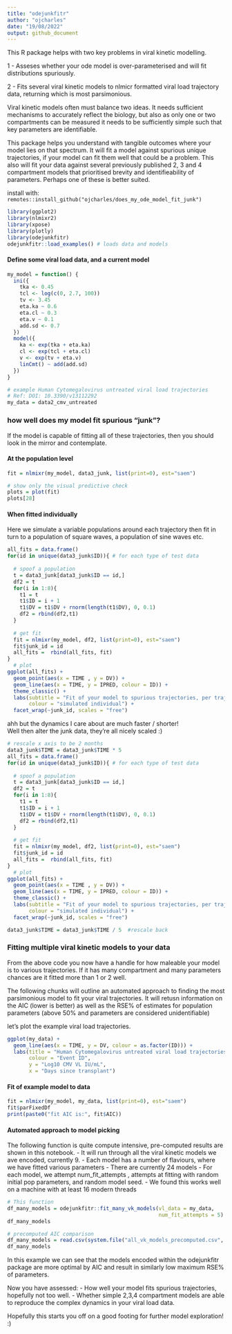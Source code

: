 ```yaml
---
title: "odejunkfitr"
author: "ojcharles"
date: "19/08/2022"
output: github_document
---
```


This R package helps with two key problems in viral kinetic modelling.

1 - Asseses whether your ode model is over-parameterised and will fit distributions spuriously.

2 - Fits several viral kinetic models to nlmicr formatted viral load trajectory data, returning which is most parsimonious.


Viral kinetic models often must balance two ideas. It needs sufficient mechanisms to accurately reflect the biology, but also as only one or two compartments can be measured it needs to be sufficiently simple such that key parameters are identifiable. 

This package helps you understand with tangible outcomes where your model lies on that spectrum.
It will fit a model against spurious unique trajectories, if your model can fit them well that could be a problem.
This also will fit your data against several previously published 2, 3 and 4 compartment models that prioritised brevity and identifieability of parameters. Perhaps one of these is better suited.

install with:
`remotes::install_github("ojcharles/does_my_ode_model_fit_junk")`




```r
library(ggplot2)
library(nlmixr2)
library(xpose)
library(plotly)
library(odejunkfitr)
odejunkfitr::load_examples() # loads data and models

```


#### Define some viral load data, and a current model

```r
my_model = function() {
  ini({
    tka <- 0.45
    tcl <- log(c(0, 2.7, 100))
    tv <- 3.45
    eta.ka ~ 0.6
    eta.cl ~ 0.3
    eta.v ~ 0.1
    add.sd <- 0.7
  })
  model({
    ka <- exp(tka + eta.ka)
    cl <- exp(tcl + eta.cl)
    v <- exp(tv + eta.v)
    linCmt() ~ add(add.sd)
  })
}

# example Human Cytomegalovirus untreated viral load trajectories
# Ref: DOI: 10.3390/v13112292
my_data = data2_cmv_untreated
```





### how well does my model fit spurious "junk"?

If the model is capable of fitting all of these trajectories, then you should look in the mirror and contemplate.

#### At the population level

```r

fit = nlmixr(my_model, data3_junk, list(print=0), est="saem")

# show only the visual predictive check
plots = plot(fit)
plots[28] 
```

#### When fitted individually 

Here we simulate a variable populations around each trajectory then fit in turn to a population of square waves, a population of sine waves etc.

```r

all_fits = data.frame()
for(id in unique(data3_junk$ID)){ # for each type of test data
  
  # spoof a population
  t = data3_junk[data3_junk$ID == id,]
  df2 = t
  for(i in 1:8){
    t1 = t
    t1$ID = i + 1
    t1$DV = t1$DV + rnorm(length(t1$DV), 0, 0.1)
    df2 = rbind(df2,t1)
  }
  
  # get fit
  fit = nlmixr(my_model, df2, list(print=0), est="saem")
  fit$junk_id = id
  all_fits =  rbind(all_fits, fit)
}
  # plot
ggplot(all_fits) +
  geom_point(aes(x = TIME , y = DV)) +
  geom_line(aes(x = TIME, y = IPRED, colour = ID)) +
  theme_classic() +
  labs(subtitle = "Fit of your model to spurious trajectories, per trajectory fit",
       colour = "simulated individual") +
  facet_wrap(~junk_id, scales = "free")

```


 ahh but the dynamics I care about are much faster / shorter!  
 Well then alter the junk data, they're all nicely scaled :)
 
 
```r
# rescale x axis to be 2 months
data3_junk$TIME = data3_junk$TIME * 5
all_fits = data.frame()
for(id in unique(data3_junk$ID)){ # for each type of test data
  
  # spoof a population
  t = data3_junk[data3_junk$ID == id,]
  df2 = t
  for(i in 1:8){
    t1 = t
    t1$ID = i + 1
    t1$DV = t1$DV + rnorm(length(t1$DV), 0, 0.1)
    df2 = rbind(df2,t1)
  }
  
  # get fit
  fit = nlmixr(my_model, df2, list(print=0), est="saem")
  fit$junk_id = id
  all_fits =  rbind(all_fits, fit)
}
  # plot
ggplot(all_fits) +
  geom_point(aes(x = TIME , y = DV)) +
  geom_line(aes(x = TIME, y = IPRED, colour = ID)) +
  theme_classic() +
  labs(subtitle = "Fit of your model to spurious trajectories, per trajectory fit",
       colour = "simulated individual") +
  facet_wrap(~junk_id, scales = "free") 

data3_junk$TIME = data3_junk$TIME / 5  #rescale back
```




### Fitting multiple viral kinetic models to your data

From the above code you now have a handle for how maleable your model is to various trajectories.
If it has many compartment and many parameters chances are it fitted more than 1 or 2 well.


The following chunks will outline an automated approach to finding the most parsimonious model to fit your viral trajectories. It will retusn information on the AIC (lower is better) as well as the RSE% of estimates for population parameters (above 50% and parameters are considered unidentifiable)

let's plot the example viral load trajectories.

```r
ggplot(my_data) +
  geom_line(aes(x = TIME, y = DV, colour = as.factor(ID))) +
  labs(title = "Human Cytomegalovirus untreated viral load trajectories following BMT", 
       colour = "Event ID", 
       y = "Log10 CMV VL IU/mL", 
       x = "Days since transplant")
```


#### Fit of example model to data

```r
fit = nlmixr(my_model, my_data, list(print=0), est="saem")
fit$parFixedDf
print(paste0("fit AIC is:", fit$AIC))
```


#### Automated approach to model picking

The following function is quite compute intensive, pre-computed results are shown in this notebook.
- It will run through all the viral kinetic models we ave encoded, currently 9.
- Each model has a number of flaviours, where we have fitted various parameters
- There are currently 24 models
- For each model, we attempt num_fit_attempts , attempts at fitting with random initial pop parameters, and random model seed.
- We found this works well on a machine with at least 16 modern threads

```r
# This function
df_many_models = odejunkfitr::fit_many_vk_models(vl_data = my_data,
                                                 num_fit_attempts = 5)
df_many_models

```


```r
# precomputed AIC comparison
df_many_models = read.csv(system.file("all_vk_models_precomputed.csv", package = "odejunkfitr"))
df_many_models

```


In this example we can see that the models encoded within the odejunkfitr package are more optimal by AIC and result in similarly low maximum RSE% of parameters.


Now you have assessed:
- How well your model fits spurious trajectories, hopefully not too well.
- Whether simple 2,3,4 compartment models are able to reproduce the complex dynamics in your viral load data.


Hopefully this starts you off on a good footing for further model exploration! :)


